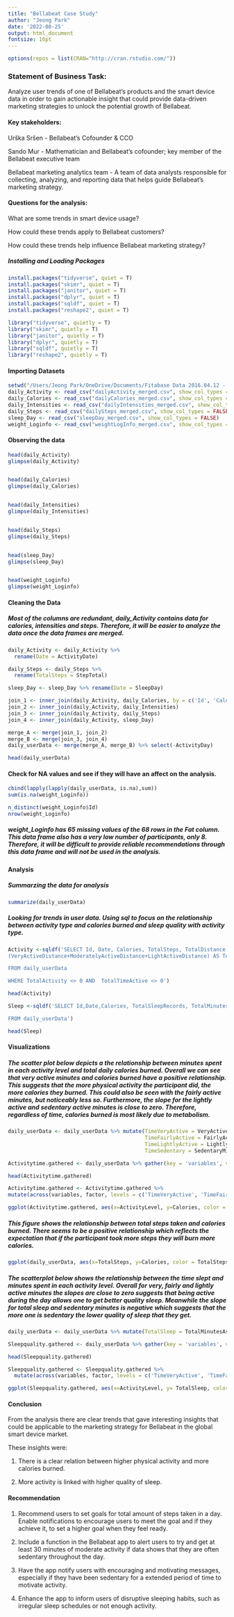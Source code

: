 ```yaml
---
title: "Bellabeat Case Study"
author: "Jeong Park"
date: '2022-08-25'
output: html_document
fontsize: 16pt
---
```


```r
options(repos = list(CRAN="http://cran.rstudio.com/"))
```


### **Statement of Business Task**:

Analyze user trends of one of Bellabeat's products and the smart device data in order to gain actionable insight that could provide data-driven marketing strategies to unlock the potential growth of Bellabeat.

#### **Key stakeholders**:

Urška Sršen - Bellabeat's Cofounder & CCO

Sando Mur - Mathematician and Bellabeat's cofounder; key member of the Bellabeat executive team

Bellabeat marketing analytics team - A team of data analysts responsible for collecting, analyzing, and reporting data that helps guide Bellabeat's marketing strategy.

#### **Questions for the analysis**:

What are some trends in smart device usage?

How could these trends apply to Bellabeat customers?

How could these trends help influence Bellabeat marketing strategy?

##### Installing and Loading Packages

```r
install.packages("tidyverse", quiet = T)
install.packages("skimr", quiet = T)
install.packages("janitor", quiet = T)
install.packages("dplyr", quiet = T)
install.packages("sqldf", quiet = T)
install.packages("reshape2", quiet = T)

library("tidyverse", quietly = T)
library("skimr", quietly = T)
library("janitor", quietly = T)
library("dplyr", quietly = T)
library("sqldf", quietly = T)
library("reshape2", quietly = T)
```

#### Importing Datasets

```r
setwd("/Users/Jeong Park/OneDrive/Documents/Fitabase Data 2016.04.12 - 2016.05.12")
daily_Activity <- read_csv("dailyActivity_merged.csv", show_col_types = FALSE)
daily_Calories <- read_csv("dailyCalories_merged.csv", show_col_types = FALSE)
daily_Intensities <- read_csv("dailyIntensities_merged.csv", show_col_types = FALSE)
daily_Steps <- read_csv("dailySteps_merged.csv", show_col_types = FALSE)
sleep_Day <- read_csv("sleepDay_merged.csv", show_col_types = FALSE)
weight_Loginfo <- read_csv("weightLogInfo_merged.csv", show_col_types = FALSE)

```

#### Observing the data

```r
head(daily_Activity)
glimpse(daily_Activity)


head(daily_Calories)
glimpse(daily_Calories)


head(daily_Intensities) 
glimpse(daily_Intensities)


head(daily_Steps)
glimpse(daily_Steps)


head(sleep_Day)
glimpse(sleep_Day)


head(weight_Loginfo)
glimpse(weight_Loginfo)
```

#### Cleaning the Data

##### Most of the columns are redundant, daily_Activity contains data for calories, intensities and steps. Therefore, it will be easier to analyze the data once the data frames are merged.

```r
daily_Activity <- daily_Activity %>%
  rename(Date = ActivityDate)

daily_Steps <- daily_Steps %>%
  rename(TotalSteps = StepTotal)

sleep_Day <- sleep_Day %>% rename(Date = SleepDay)

join_1 <- inner_join(daily_Activity, daily_Calories, by = c('Id', 'Calories'))
join_2 <- inner_join(daily_Activity, daily_Intensities)
join_3 <- inner_join(daily_Activity, daily_Steps)
join_4 <- inner_join(daily_Activity, sleep_Day)

merge_A <- merge(join_1, join_2)
merge_B <- merge(join_3, join_4)
daily_userData <- merge(merge_A, merge_B) %>% select(-ActivityDay)

head(daily_userData)

```

#### Check for NA values and see if they will have an affect on the analysis.

```r
cbind(lapply(lapply(daily_userData, is.na),sum))
sum(is.na(weight_Loginfo))

n_distinct(weight_Loginfo$Id)
nrow(weight_Loginfo)
```

##### weight_Loginfo has 65 missing values of the 68 rows in the Fat column. This data frame also has a very low number of participants, only 8. Therefore, it will be difficult to provide reliable recommendations through this data frame and will not be used in the analysis.

#### Analysis

##### Summarzing the data for analysis

```r
summarize(daily_userData)
```

##### Looking for trends in user data. Using sql to focus on the relationship between activity type and calories burned and sleep quality with activity type.

```r
Activity <-sqldf('SELECT Id, Date, Calories, TotalSteps, TotalDistance, TrackerDistance, LoggedActivitiesDistance,
(VeryActiveDistance+ModeratelyActiveDistance+LightActiveDistance) AS TotalActivity, (VeryActiveMinutes+FairlyActiveMinutes+LightlyActiveMinutes)/60 AS TotalTimeActive

FROM daily_userData

WHERE TotalActivity <> 0 AND  TotalTimeActive <> 0')

head(Activity)
```

```r
Sleep <-sqldf('SELECT Id,Date,Calories, TotalSleepRecords, TotalMinutesAsleep, TotalTimeInBed, TotalSteps, TotalDistance, TrackerDistance, LoggedActivitiesDistance, (VeryActiveDistance+ModeratelyActiveDistance+LightActiveDistance) AS TotalActivity, SedentaryActiveDistance, (VeryActiveMinutes+FairlyActiveMinutes+LightlyActiveMinutes)/60 AS TimeActive, SedentaryMinutes/60 AS TimeSedentary

FROM daily_userData')

head(Sleep)
```

#### Visualizations

##### The scatter plot below depicts a the relationship between minutes spent in each activity level and total daily calories burned. Overall we can see that very active minutes and calories burned have a positive relationship. This suggests that the more physical activity the participant did, the more calories they burned. This could also be seen with the fairly active minutes, but noticeably less so. Furthermore, the slope for the lightly active and sedentary active minutes is close to zero. Therefore, regardless of time, calories burned is most likely due to metabolism.

```r
daily_userData <- daily_userData %>% mutate(TimeVeryActive = VeryActiveMinutes/60,
                                            TimeFairlyActive = FairlyActiveMinutes/60,
                                            TimeLightlyActive = LightlyActiveMinutes/60,
                                            TimeSedentary = SedentaryMinutes/60)

Activitytime.gathered <- daily_userData %>% gather(key = 'variables', value = 'ActivityLevel',-Calories,-Id, -Date, -TotalSleepRecords, -TotalMinutesAsleep, -TotalTimeInBed, -TotalSteps, -TotalDistance, -TrackerDistance, -LoggedActivitiesDistance, -VeryActiveDistance, -ModeratelyActiveDistance,-LightActiveDistance, -SedentaryActiveDistance, -VeryActiveMinutes, -FairlyActiveMinutes, -LightlyActiveMinutes, -SedentaryMinutes)

head(Activitytime.gathered)

Activitytime.gathered <- Activitytime.gathered %>% 
mutate(across(variables, factor, levels = c('TimeVeryActive', 'TimeFairlyActive', 'TimeLightlyActive', 'TimeSedentary')))

ggplot(Activitytime.gathered, aes(x=ActivityLevel, y=Calories, color = ActivityLevel)) + geom_point() + stat_smooth(method=lm) + facet_wrap(~variables, scale = 'free') +  scale_color_gradient(low = "blue", high = "red") + labs(title="Relationship Between Activity Level and Calories Burned") 

```

##### This figure shows the relationship between total steps taken and calories burned. There seems to be a positive relationship which reflects the expectation that if the participant took more steps they will burn more calories.

```r
ggplot(daily_userData, aes(x=TotalSteps, y=Calories, color = TotalSteps)) + geom_point() + stat_smooth(method=lm) + scale_color_gradient(low = "red", high = "purple") + labs(title ='Relationship between Total Steps and Calories Burned') +  theme(legend.position="none")
```

##### The scatterplot below shows the relationship between the time slept and minutes spent in each activity level. Overall for very, fairly and lightly active minutes the slopes are close to zero suggests that being active during the day allows one to get better quality sleep. Meanwhile the slope for total sleep and sedentary minutes is negative which suggests that the more one is sedentary the lower quality of sleep that they get.

```r
daily_userData <- daily_userData %>% mutate(TotalSleep = TotalMinutesAsleep/60)

Sleepquality.gathered <- daily_userData %>% gather(key = 'variables', value = 'ActivityLevel', -TotalSleep, -Id, -Date, -Calories, -TotalSleepRecords, -TotalMinutesAsleep, -TotalTimeInBed, -TotalSteps, -TotalDistance, -TrackerDistance, -LoggedActivitiesDistance, -VeryActiveDistance, -ModeratelyActiveDistance,-LightActiveDistance, -SedentaryActiveDistance, -VeryActiveMinutes, -FairlyActiveMinutes, -LightlyActiveMinutes, -SedentaryMinutes)

head(Sleepquality.gathered)

Sleepquality.gathered <- Sleepquality.gathered %>% 
  mutate(across(variables, factor, levels = c('TimeVeryActive', 'TimeFairlyActive', 'TimeLightlyActive', 'TimeSedentary')))

ggplot(Sleepquality.gathered, aes(x=ActivityLevel, y= TotalSleep, color = TotalSleep)) + geom_point() + stat_smooth(method=lm) + facet_wrap(~variables, scale = 'free') + scale_color_gradient(low = "black", high = "yellow") + labs(title="Relationship Between Total Sleep and Activity Level")

```

#### Conclusion

From the analysis there are clear trends that gave interesting insights that could be applicable to the marketing strategy for Bellabeat in the global smart device market.

These insights were:

1)  There is a clear relation between higher physical activity and more calories burned.

2)  More activity is linked with higher quality of sleep.

#### Recommendation

1)  Recommend users to set goals for total amount of steps taken in a day. Enable notifications to encourage users to meet the goal and if they achieve it, to set a higher goal when they feel ready.

2)  Include a function in the Bellabeat app to alert users to try and get at least 30 minutes of moderate activity if data shows that they are often sedentary throughout the day.

3)  Have the app notify users with encouraging and motivating messages, especially if they have been sedentary for a extended period of time to motivate activity.

4)  Enhance the app to inform users of disruptive sleeping habits, such as irregular sleep schedules or not enough activity.
